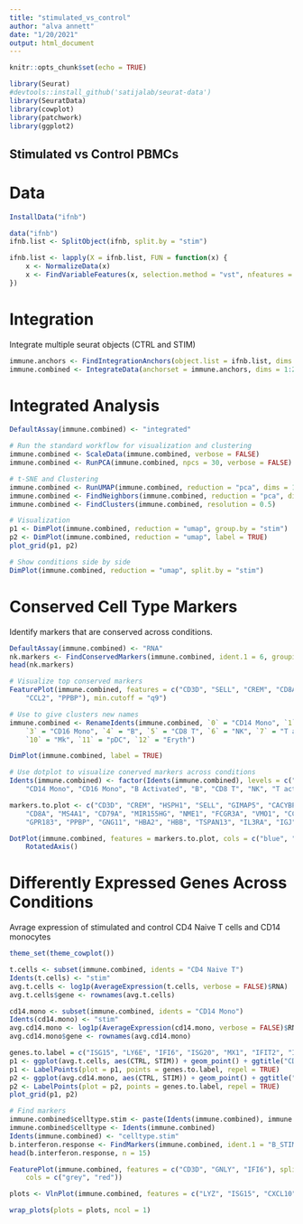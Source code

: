 ```yaml
---
title: "stimulated_vs_control"
author: "alva annett"
date: "1/20/2021"
output: html_document
---
```


```r
knitr::opts_chunk$set(echo = TRUE)

library(Seurat)
#devtools::install_github('satijalab/seurat-data')
library(SeuratData)
library(cowplot)
library(patchwork)
library(ggplot2)
```

## Stimulated vs Control PBMCs

# Data 

```r
InstallData("ifnb")

data("ifnb")
ifnb.list <- SplitObject(ifnb, split.by = "stim")

ifnb.list <- lapply(X = ifnb.list, FUN = function(x) {
    x <- NormalizeData(x)
    x <- FindVariableFeatures(x, selection.method = "vst", nfeatures = 2000)
})
```

# Integration 

Integrate multiple seurat objects (CTRL and STIM)

```r

immune.anchors <- FindIntegrationAnchors(object.list = ifnb.list, dims = 1:20)
immune.combined <- IntegrateData(anchorset = immune.anchors, dims = 1:20)

```

# Integrated Analysis

```r

DefaultAssay(immune.combined) <- "integrated"

# Run the standard workflow for visualization and clustering
immune.combined <- ScaleData(immune.combined, verbose = FALSE)
immune.combined <- RunPCA(immune.combined, npcs = 30, verbose = FALSE)

# t-SNE and Clustering
immune.combined <- RunUMAP(immune.combined, reduction = "pca", dims = 1:20)
immune.combined <- FindNeighbors(immune.combined, reduction = "pca", dims = 1:20)
immune.combined <- FindClusters(immune.combined, resolution = 0.5)

# Visualization
p1 <- DimPlot(immune.combined, reduction = "umap", group.by = "stim")
p2 <- DimPlot(immune.combined, reduction = "umap", label = TRUE)
plot_grid(p1, p2)

# Show conditions side by side 
DimPlot(immune.combined, reduction = "umap", split.by = "stim")
```

# Conserved Cell Type Markers 

Identify markers that are conserved across conditions.

```r

DefaultAssay(immune.combined) <- "RNA"
nk.markers <- FindConservedMarkers(immune.combined, ident.1 = 6, grouping.var = "stim", verbose = FALSE)
head(nk.markers)

# Visualize top conserved markers 
FeaturePlot(immune.combined, features = c("CD3D", "SELL", "CREM", "CD8A", "GNLY", "CD79A", "FCGR3A", 
    "CCL2", "PPBP"), min.cutoff = "q9")

# Use to give clusters new names 
immune.combined <- RenameIdents(immune.combined, `0` = "CD14 Mono", `1` = "CD4 Naive T", `2` = "CD4 Memory T", 
    `3` = "CD16 Mono", `4` = "B", `5` = "CD8 T", `6` = "NK", `7` = "T activated", `8` = "DC", `9` = "B Activated", 
    `10` = "Mk", `11` = "pDC", `12` = "Eryth")

DimPlot(immune.combined, label = TRUE)

# Use dotplot to visualize conerved markers across conditions
Idents(immune.combined) <- factor(Idents(immune.combined), levels = c("pDC", "Eryth", "Mk", "DC", 
    "CD14 Mono", "CD16 Mono", "B Activated", "B", "CD8 T", "NK", "T activated", "CD4 Naive T", "CD4 Memory T"))

markers.to.plot <- c("CD3D", "CREM", "HSPH1", "SELL", "GIMAP5", "CACYBP", "GNLY", "NKG7", "CCL5", 
    "CD8A", "MS4A1", "CD79A", "MIR155HG", "NME1", "FCGR3A", "VMO1", "CCL2", "S100A9", "HLA-DQA1", 
    "GPR183", "PPBP", "GNG11", "HBA2", "HBB", "TSPAN13", "IL3RA", "IGJ")

DotPlot(immune.combined, features = markers.to.plot, cols = c("blue", "red"), dot.scale = 8, split.by = "stim") + 
    RotatedAxis()

```

# Differently Expressed Genes Across Conditions 

Avrage expression of stimulated and control CD4 Naive T cells and CD14 monocytes

```r
theme_set(theme_cowplot())

t.cells <- subset(immune.combined, idents = "CD4 Naive T")
Idents(t.cells) <- "stim"
avg.t.cells <- log1p(AverageExpression(t.cells, verbose = FALSE)$RNA)
avg.t.cells$gene <- rownames(avg.t.cells)

cd14.mono <- subset(immune.combined, idents = "CD14 Mono")
Idents(cd14.mono) <- "stim"
avg.cd14.mono <- log1p(AverageExpression(cd14.mono, verbose = FALSE)$RNA)
avg.cd14.mono$gene <- rownames(avg.cd14.mono)

genes.to.label = c("ISG15", "LY6E", "IFI6", "ISG20", "MX1", "IFIT2", "IFIT1", "CXCL10", "CCL8")
p1 <- ggplot(avg.t.cells, aes(CTRL, STIM)) + geom_point() + ggtitle("CD4 Naive T Cells")
p1 <- LabelPoints(plot = p1, points = genes.to.label, repel = TRUE)
p2 <- ggplot(avg.cd14.mono, aes(CTRL, STIM)) + geom_point() + ggtitle("CD14 Monocytes")
p2 <- LabelPoints(plot = p2, points = genes.to.label, repel = TRUE)
plot_grid(p1, p2)

# Find markers 
immune.combined$celltype.stim <- paste(Idents(immune.combined), immune.combined$stim, sep = "_")
immune.combined$celltype <- Idents(immune.combined)
Idents(immune.combined) <- "celltype.stim"
b.interferon.response <- FindMarkers(immune.combined, ident.1 = "B_STIM", ident.2 = "B_CTRL", verbose = FALSE)
head(b.interferon.response, n = 15)
```

```r
FeaturePlot(immune.combined, features = c("CD3D", "GNLY", "IFI6"), split.by = "stim", max.cutoff = 3, 
    cols = c("grey", "red"))

plots <- VlnPlot(immune.combined, features = c("LYZ", "ISG15", "CXCL10"), split.by = "stim", group.by = "celltype", pt.size = 0, combine = FALSE)

wrap_plots(plots = plots, ncol = 1)

```
